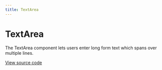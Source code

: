 ```yaml
---
title: TextArea
---
```


# TextArea

The TextArea component lets users enter long form text which spans over multiple lines.

[View source code](https://github.com/Spendesk/grapes/tree/master/src/components/TextArea)
